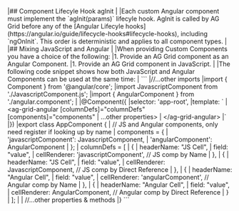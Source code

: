 <framework-specific-section frameworks="angular">
|## Component Lifecyle Hook agInit
|
|Each custom Angular component must implement the `agInit(params)` lifecyle hook. AgInit is called by AG Grid before any of the [Angular Lifecyle hooks](https://angular.io/guide/lifecycle-hooks#lifecycle-hooks), including `ngOnInit`. This order is deterministic and applies to all component types.
|
|## Mixing JavaScript and Angular
|
|When providing Custom Components you have a choice of the following:
|1. Provide an AG Grid component as an Angular Component.
|1. Provide an AG Grid component in JavaScript.
|
|The following code snippet shows how both JavaScript and Angular Components can be used at the same time:
|
</framework-specific-section>

<framework-specific-section frameworks="angular">
```
|//...other imports
|import { Component } from '@angular/core';
|import JavascriptComponent from './JavascriptComponent.js';
|import { AngularComponent }  from './angular.component';
|
|@Component({
|selector: 'app-root',
|template: `
|   &lt;ag-grid-angular [columnDefs]="columnDefs" [components]="components"
|                    ...other properties>
|   &lt;/ag-grid-angular>
|`
|})
|export class AppComponent {
|   // JS and Angular components, only need register if looking up by name
|   components = {
|       'javascriptComponent': JavascriptComponent,
|       'angularComponent': AngularComponent
|   };
|   columnDefs = [
|       {
|           headerName: "JS Cell",
|           field: "value",
|           cellRenderer: 'javascriptComponent', // JS comp by Name
|       },
|       {
|           headerName: "JS Cell",
|           field: "value",
|           cellRenderer: JavascriptComponent, // JS comp by Direct Reference
|       },
|       {
|           headerName: "Angular Cell",
|           field: "value",
|           cellRenderer: 'angularComponent', // Angular comp by Name
|       },
|       {
|           headerName: "Angular Cell",
|           field: "value",
|           cellRenderer: AngularComponent, // Angular comp by Direct Reference
|       }
|   ];
|
|   //...other properties & methods
|}
```
</framework-specific-section>